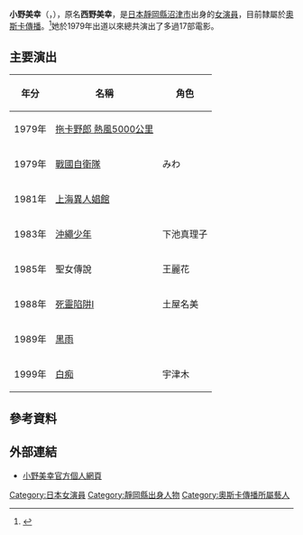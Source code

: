 {{infobox person
|name=小野美幸
|birth_name = 西野美幸
|birth_date = {{birth date and age|1959|11|17}}
|birth_place = {{JPN}}[[靜岡縣|靜岡縣]][[沼津市|沼津市]]
|other_names = {{lang|ja|小野 みゆき}}
|occupation = [[女演員|女演員]]、[[模特兒|模特兒]]
|years_active = 1979年至今
}}

'''小野美幸'''（{{lang-ja|小野 みゆき}}，{{bd|1959年|11月17日||catIdx=Ono Miyuki}}），原名'''西野美幸'''，是[[日本|日本]][[靜岡縣|靜岡縣]][[沼津市|沼津市]]出身的[[女演員|女演員]]，目前隸屬於[[奧斯卡傳播|奧斯卡傳播]]。<ref>{{citation|url=http://kotobank.jp/word/%E5%B0%8F%E9%87%8E%E3%81%BF%E3%82%86%E3%81%8D|title=小野美幸|work=藝人資料庫|publisher=藝人資料庫|accessdate=2014年8月22日|archive-date=2014年8月26日|archive-url=https://web.archive.org/web/20140826115348/http://kotobank.jp/word/%E5%B0%8F%E9%87%8E%E3%81%BF%E3%82%86%E3%81%8D|dead-url=yes}}</ref>她於1979年出道以來總共演出了多過17部電影。

==主要演出==
{| class="wikitable sortable"
!年分
!名稱
!角色
|-
|1979年
|[[拖卡野郎|拖卡野郎 熱風5000公里]]
|
|-
|1979年
|[[戰國自衛隊|戰國自衛隊]]
|みわ
|-
|1981年
|[[上海異人娼館|上海異人娼館]]
|
|-
|1983年
|[[沖繩少年|沖繩少年]]
|下池真理子
|-
|1985年
|聖女傳說
|王麗花
|-
|1988年
|[[死靈陷阱I|死靈陷阱I]]
|土屋名美
|-
|1989年
|[[黑雨_(美國電影)|黑雨]]
|
|-
|1999年
|[[白痴_(1999年電影)|白痴]]
|宇津木
|}

==參考資料==
{{reflist}}

==外部連結==
*[http://beamie.jp/t/miyuki_ono.html 小野美幸官方個人網頁] {{Wayback|url=http://beamie.jp/t/miyuki_ono.html |date=20120224194503 }}

{{DEFAULTSORT:Ono, Miyuki}}
[[Category:日本女演員|Category:日本女演員]]
[[Category:靜岡縣出身人物|Category:靜岡縣出身人物]]
[[Category:奧斯卡傳播所屬藝人|Category:奧斯卡傳播所屬藝人]]

{{Japan-bio-stub}}